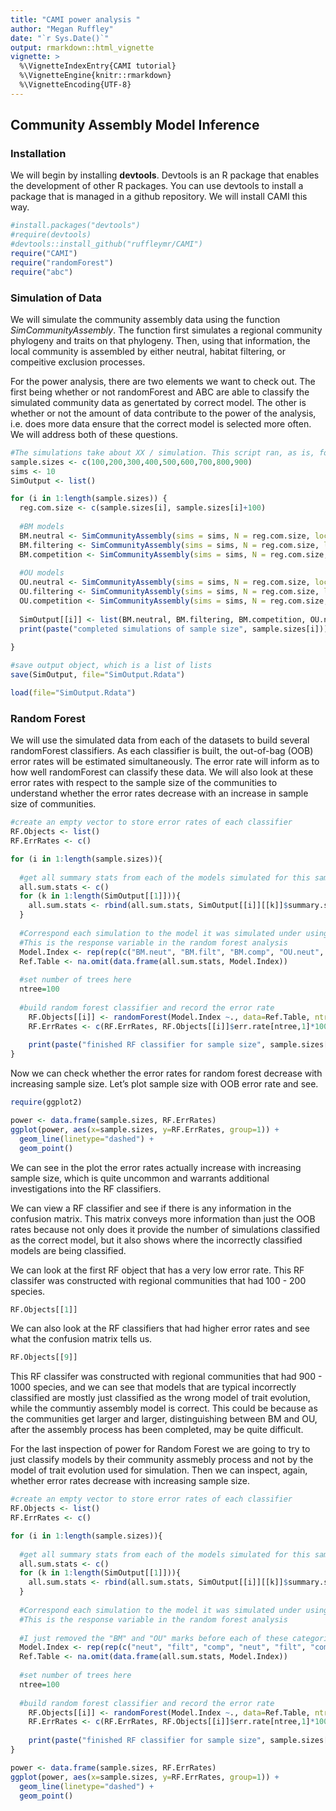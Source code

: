 ```yaml
---
title: "CAMI power analysis "
author: "Megan Ruffley"
date: "`r Sys.Date()`"
output: rmarkdown::html_vignette
vignette: >
  %\VignetteIndexEntry{CAMI tutorial}
  %\VignetteEngine{knitr::rmarkdown}
  %\VignetteEncoding{UTF-8}
---
```

## Community Assembly Model Inference

### Installation
We will begin by installing **devtools**. Devtools is an R package that enables the development of other R packages. You can use devtools to install a package that is managed in a github repository. We will install CAMI this way. 

```r
#install.packages("devtools")
#require(devtools)
#devtools::install_github("ruffleymr/CAMI")
require("CAMI")
require("randomForest")
require("abc")

```

### Simulation of Data

We will simulate the community assembly data using the function _SimCommunityAssembly_. The function first simulates a regional community phylogeny and traits on that phylogeny. Then, using that information, the local community is assembled by either neutral, habitat filtering, or compeitive exclusion processes. 

For the power analysis, there are two elements we want to check out. The first being whether or not randomForest and ABC are able to classify the simulated community data as genertated by correct model. The other is whether or not the amount of data contribute to the power of the analysis, i.e. does more data ensure that the correct model is selected more often. We will address both of these questions. 

```r

#The simulations take about XX / simulation. This script ran, as is, for approximately 12 hours on my local machine
sample.sizes <- c(100,200,300,400,500,600,700,800,900)
sims <- 10
SimOutput <- list()

for (i in 1:length(sample.sizes)) {
  reg.com.size <- c(sample.sizes[i], sample.sizes[i]+100)
  
  #BM models
  BM.neutral <- SimCommunityAssembly(sims = sims, N = reg.com.size, local = 0.5, traitsim = "BM", comsim = "neutral")
  BM.filtering <- SimCommunityAssembly(sims = sims, N = reg.com.size, local = 0.5, traitsim = "BM", comsim = "filtering")
  BM.competition <- SimCommunityAssembly(sims = sims, N = reg.com.size, local = 0.5, traitsim = "BM", comsim = "competition")
  
  #OU models
  OU.neutral <- SimCommunityAssembly(sims = sims, N = reg.com.size, local = 0.5, traitsim = "OU", comsim = "neutral")
  OU.filtering <- SimCommunityAssembly(sims = sims, N = reg.com.size, local = 0.5, traitsim = "OU", comsim = "filtering")
  OU.competition <- SimCommunityAssembly(sims = sims, N = reg.com.size, local = 0.5, traitsim = "OU", comsim = "competition")
  
  SimOutput[[i]] <- list(BM.neutral, BM.filtering, BM.competition, OU.neutral, OU.filtering, OU.competition)
  print(paste("completed simulations of sample size", sample.sizes[i]))
  
}

#save output object, which is a list of lists
save(SimOutput, file="SimOutput.Rdata")

load(file="SimOutput.Rdata")
```

### Random Forest

We will use the simulated data from each of the datasets to build several randomForest classifiers. As each classifier is built, the out-of-bag (OOB) error rates will be estimated simultaneously. The error rate will inform as to how well randomForest can classify these data. We will also look at these error rates with respect to the sample size of the communities to understand whether the error rates decrease with an increase in sample size of communities. 

```r
#create an empty vector to store error rates of each classifier
RF.Objects <- list()
RF.ErrRates <- c()

for (i in 1:length(sample.sizes)){
  
  #get all summary stats from each of the models simulated for this sample size (we simulated 6 models)
  all.sum.stats <- c()
  for (k in 1:length(SimOutput[[1]])){
    all.sum.stats <- rbind(all.sum.stats, SimOutput[[i]][[k]]$summary.stats)
  }
  
  #Correspond each simulation to the model it was simulated under using a categorical variable. 
  #This is the response variable in the random forest analysis
  Model.Index <- rep(rep(c("BM.neut", "BM.filt", "BM.comp", "OU.neut", "OU.filt", "OU.comp"), each=nrow(all.sum.stats)/length(SimOutput[[1]])))
  Ref.Table <- na.omit(data.frame(all.sum.stats, Model.Index))
  
  #set number of trees here
  ntree=100
  
  #build random forest classifier and record the error rate
	RF.Objects[[i]] <- randomForest(Model.Index ~., data=Ref.Table, ntree=ntree, importance=T)
	RF.ErrRates <- c(RF.ErrRates, RF.Objects[[i]]$err.rate[ntree,1]*100)
	
	print(paste("finished RF classifier for sample size", sample.sizes[i], "with error rate", RF.ErrRates[i]))
}
```

Now we can check whether the error rates for random forest decrease with increasing sample size. Let's plot sample size with OOB error rate and see. 

```r
require(ggplot2)

power <- data.frame(sample.sizes, RF.ErrRates)
ggplot(power, aes(x=sample.sizes, y=RF.ErrRates, group=1)) +
  geom_line(linetype="dashed") +
  geom_point()

```

We can see in the plot the error rates actually increase with increasing sample size, which is quite uncommon and warrants additional investigations into the RF classifiers.

We can view a RF classifier and see if there is any information in the confusion matrix. This matrix conveys more information than just the OOB rates because not only does it provide the number of simulations classified as the correct model, but it also shows where the incorrectly classified models are being classified. 

We can look at the first RF object that has a very low error rate. This RF classifer was constructed with regional communities that had 100 - 200 species.
```r
RF.Objects[[1]]
```

We can also look at the RF classifiers that had higher error rates and see what the confusion matrix tells us. 

```r
RF.Objects[[9]]
```

This RF classifer was constructed with regional communities that had 900 - 1000 species, and we can see that models that are typical incorrectly classified are mostly just classified as the wrong model of trait evolution, while the communtiy assembly model is correct. This could be because as the communities get larger and larger, distinguishing between BM and OU, after the assembly process has been completed, may be quite difficult. 

For the last inspection of power for Random Forest we are going to try to just classify models by their community assmebly process and not by the model of trait evolution used for simulation. Then we can inspect, again, whether error rates decrease with increasing sample size.

```r
#create an empty vector to store error rates of each classifier
RF.Objects <- list()
RF.ErrRates <- c()

for (i in 1:length(sample.sizes)){
  
  #get all summary stats from each of the models simulated for this sample size (we simulated 6 models)
  all.sum.stats <- c()
  for (k in 1:length(SimOutput[[1]])){
    all.sum.stats <- rbind(all.sum.stats, SimOutput[[i]][[k]]$summary.stats)
  }
  
  #Correspond each simulation to the model it was simulated under using a categorical variable. 
  #This is the response variable in the random forest analysis
  
  #I just removed the "BM" and "OU" marks before each of these categorical variables
  Model.Index <- rep(rep(c("neut", "filt", "comp", "neut", "filt", "comp"), each=nrow(all.sum.stats)/length(SimOutput[[1]])))
  Ref.Table <- na.omit(data.frame(all.sum.stats, Model.Index))
  
  #set number of trees here
  ntree=100
  
  #build random forest classifier and record the error rate
	RF.Objects[[i]] <- randomForest(Model.Index ~., data=Ref.Table, ntree=ntree, importance=T)
	RF.ErrRates <- c(RF.ErrRates, RF.Objects[[i]]$err.rate[ntree,1]*100)
	
	print(paste("finished RF classifier for sample size", sample.sizes[i], "with error rate", RF.ErrRates[i]))
}

power <- data.frame(sample.sizes, RF.ErrRates)
ggplot(power, aes(x=sample.sizes, y=RF.ErrRates, group=1)) +
  geom_line(linetype="dashed") +
  geom_point()
```